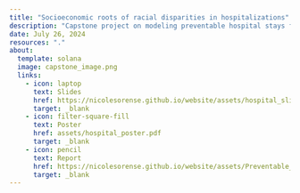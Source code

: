 ```yaml
---
title: "Socioeconomic roots of racial disparities in hospitalizations"
description: "Capstone project on modeling preventable hospital stays for SURE 2024 at CMU"
date: July 26, 2024
resources: "."
about:
  template: solana
  image: capstone_image.png
  links:
    - icon: laptop
      text: Slides
      href: https://nicolesorense.github.io/website/assets/hospital_slides.pdf
      target: _blank
    - icon: filter-square-fill
      text: Poster
      href: assets/hospital_poster.pdf
      target: _blank
    - icon: pencil
      text: Report
      href: https://nicolesorense.github.io/website/assets/Preventable_hospitalizations_report_personal.html
      target: _blank
---
```

